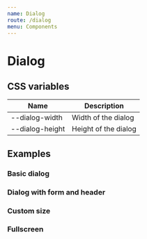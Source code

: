 ```yaml
---
name: Dialog
route: /dialog
menu: Components
---
```


# Dialog

<limel-props name="limel-dialog" />

## CSS variables

| Name                          | Description          |
| ----------------------------- | -------------------- |
| --dialog-width                | Width of the dialog  |
| --dialog-height               | Height of the dialog |              |

## Examples

### Basic dialog
<limel-example name="limel-example-dialog" /> 

### Dialog with form and header
<limel-example name="limel-example-dialog-form" path="dialog"/> 

### Custom size
<limel-example name="limel-example-dialog-size" path="dialog"/> 

### Fullscreen
<limel-example name="limel-example-dialog-fullscreen" path="dialog"/> 
